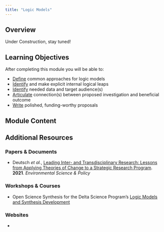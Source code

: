 ```yaml
---
title: "Logic Models"
---
```


## Overview

Under Construction, stay tuned!

## Learning Objectives

After completing this module you will be able to: 

- <u>Define</u> common approaches for logic models
- <u>Identify</u> and make explicit internal logical leaps
- <u>Identify</u> needed data and target audience(s)
- <u>Articulate</u> connection(s) between proposed investigation and beneficial outcome
- <u>Write</u> polished, funding-worthy proposals

## Module Content



## Additional Resources

### Papers & Documents

- Deutsch _et al._, [Leading Inter- and Transdisciplinary Research: Lessons from Applying Theories of Change to a Strategic Research Program](https://www.sciencedirect.com/science/article/pii/S146290112100054X?via%3Dihub). **2021**. _Environmental Science & Policy_

### Workshops & Courses

- Open Science Synthesis for the Delta Science Program's [Logic Models and Synthesis Development](https://learning.nceas.ucsb.edu/2021-09-delta/session-8-hands-on-logic-models-and-synthesis-development.html)

### Websites

- 

